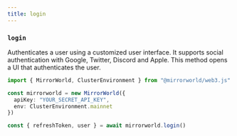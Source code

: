 ```yaml
---
title: login
---
```


### `login`
Authenticates a user using a customized user interface. It supports social authentication with Google, Twitter, Discord and Apple.
This method opens a UI that authenticates the user.

```ts
import { MirrorWorld, ClusterEnvironment } from "@mirrorworld/web3.js"

const mirrorworld = new MirrorWorld({
  apiKey: "YOUR_SECRET_API_KEY",
  env: ClusterEnvironment.mainnet
})

const { refreshToken, user } = await mirrorworld.login()
```
